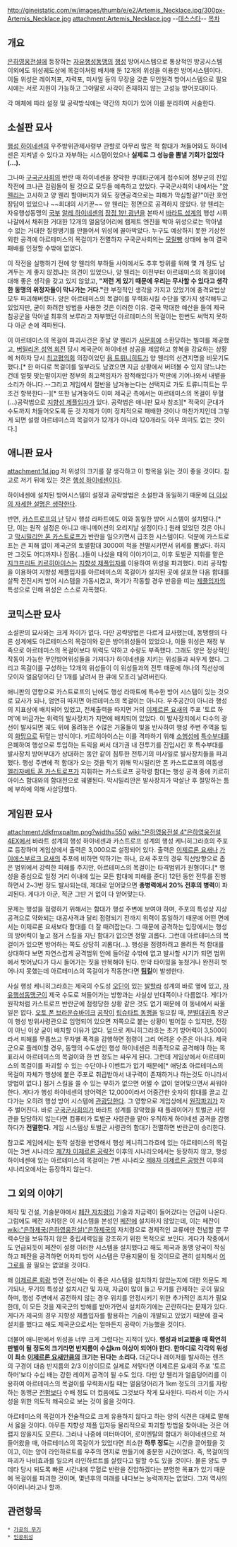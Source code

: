 http://gineistatic.com/w/images/thumb/e/e2/Artemis_Necklace.jpg/300px-Artemis_Necklace.jpg
attachment:Artemis_Necklace.jpg
--[[데스스타]]--
[[목차]]
== 개요 ==
[[은하영웅전설]]에 등장하는 [[자유행성동맹]]의 [[행성]] 방어시스템으로 통상적인 방공시스템 이외에도 위성궤도상에 목걸이처럼 배치해 둔 12개의 위성을 이용한 방어시스템이다. 이들 위성은 레이저포, 자력포, 미사일 등의 무장을 갖춘 무인원격 방어시스템으로 필요시에는 서로 지원이 가능하고 그야말로 사각이 존재하지 않는 고성능 방어포대이다.

각 매체에 따라 설정 및 공략방식에는 약간의 차이가 있어 이를 분리하여 서술한다.

== 소설판 묘사 ==
[[행성 하이네센]]의 우주방위관제사령부 관할로 아무리 많은 적 함대가 쳐들어와도 하이네센은 지켜낼 수 있다고 자부하는 시스템이었으나 '''실제로 그 성능을 뽐낼 기회가 없었다(…).''' 

그나마 [[구국군사회의]] 반란 때 하이네센을 장악한 쿠데타군에게 접수되어 정부군의 진압작전에 크나큰 걸림돌이 될 것으로 모두들 예측하고 있었다. 구국군사회의 내에서는 "[[양 웬리]]는 고사하고 양 웬리 할아버지가 와도 정면공격으로는 피해가 막심할걸?"이란 호언장담이 있었으나 ~~희대의 사기꾼~~ 양 웬리는 정면으로 공격하지 않았다. 양 웬리는 자유행성동맹의 [[국부]] [[알레 하이네센]]의 [[장정 1만 광년]]을 본따서 [[바라트 성계]]의 행성 시뤼나갈에서 채취한 거대한 12개의 얼음덩어리에 램제트 엔진을 박아 위성으로는 막아낼 수 없는 거대한 질량병기를 만들어서 위성에 꼴아박았다. 누구도 예상하지 못한 기상천외한 공격에 아르테미스의 목걸이가 전멸하자 구국군사회의는 [[모랄빵]] 상태에 놓여 결국 패배를 인정할 수밖에 없었다.

이 작전을 실행하기 전에 양 웬리의 부하들 사이에서도 추후 방위를 위해 몇 개 정도 남겨두는 게 좋지 않겠냐는 의견이 있었으나, 양 웬리는 이전부터 아르테미스의 목걸이에 대해 좋은 생각을 갖고 있지 않았고, '''"저런 게 있기 때문에 우리는 무사할 수 있다고 생각한 동맹의 위정자들이 막나가는 거다."'''란 부정적인 생각을 가지고 있었기에 충격요법상 모두 파괴해버렸다. 양은 아르테미스의 목걸이를 무력화시킬 수단을 몇가지 생각해두고 있었지만, 굳이 화려한 방법을 사용한 것은 이러한 이유. 결국 막대한 예산을 들여 제국 침공군을 막아낼 최후의 보루라고 자부했던 아르테미스의 목걸이는 한번도 써먹지 못하다 아군 손에 격파된다.

이 아르테미스의 목걸이 파괴사건은 훗날 양 웬리가 [[사문회]]에 소환당하는 빌미를 제공했고, [[버밀리온 성역 회전]] 당시 제국군이 하이네센 상공을 제압하고 항복을 강요하는 상황에 처하자 당시 [[최고평의회]] 의장이었던 [[욥 트뤼니히트]]가 양 웬리의 선견지명을 비웃기도 했다.[* 한 마디로 목걸이를 일부라도 남겼으면 지금 상황에서 버텨볼 수 있지 않느냐는 건데 얼핏 맞는말이지만 정부의 최고책임자가 잠적해있다가 막판에 기어나와서 내뱉을 소리가 아니다.--그리고 게임에서 절반을 남겨놓는다는 선택지로 가도 트류니히트는 무조건 항복한다--][* 또한 남겨놓아도 이미 제국군 측에서는 아르테미스의 목걸이 무혈(...)공략법으로 [[지향성 제플입자]]가 있다. 공략법은 애니판 묘사 참조][* 적국의 군대가 수도까지 처들어오도록 둔 것 자체가 이미 정치적으로 패배한 것이나 마찬가지인데 그렇게 되면 설령 아르테미스의 목걸이가 12개가 아니라 120개라도 아무 의미도 없는 것이다.]
== 애니판 묘사 ==
attachment:1d.jpg
저 위성의 크기를 잘 생각하고 이 항목을 읽는 것이 좋을 것이다. 참고로 저기 뒤에 있는 것은 [[행성 하이네센]]이다.

하이네센에 설치된 방어시스템의 설정과 공략방법은 소설판과 동일하기 때문에 [[더 이상의 자세한 설명은 생략한다]].

반면, [[카스트로프의 난]] 당시 행성 라파트에도 이와 동일한 방어 시스템이 설치됐다.[* 단, 이는 원작 설정은 아니고 애니메이션의 오리지날 설정이다.] 원래 있었던 것은 아니고 [[막시밀리안 폰 카스트로프]]가 반란을 일으키면서 급조한 시스템이다. 덕분에 카스트로프는 큰 피해 없이 제국군의 토벌함대 3000여 척을 전멸시키면서 위세를 뽐냈다. 하지만 그것도 어디까지나 잡몹(…)들이 나섰을 때의 이야기이고, 이후 토벌군 지휘를 맡은 [[지크프리트 키르히아이스]]는 [[지향성 제플입자]]를 이용하여 위성을 파괴했다. 미리 공작함을 이용하여 지향성 제플입자를 아르테미스의 목걸이가 설치된 곳에 살포한 다음 함대를 살짝 전진시켜 방어 시스템을 가동시켰고, 화기가 작동할 경우 반응을 띠는 [[제플입자]]의 특성으로 인해 위성은 스스로 자폭했다.

== 코믹스판 묘사 ==
소설판의 묘사와는 크게 차이가 없다. 다만 공략방법은 다르게 묘사했는데, 동맹령의 다른 성계에도 아르테미스의 목걸이와 같은 방어위성들이 있었으나, 이들 위성은 재정 부족으로 아르테미스의 목걸이보다 위력도 약하고 수량도 부족했다. 그래도 양은 정상적인 작동이 가능한 무인방어위성들을 가져다가 하이네센을 지키는 위성들과 싸우게 했다. 그리고 목걸이를 구성하는 12개의 위성들이 이 위성들과의 전투 때문에 하나의 직선상에 모이자 얼음덩어리 단 1개를 날려서 한 큐에 모조리 날려버린다.

애니판의 영향으로 카스트로프의 난에도 행성 라파트에 특수한 방어 시스템이 있는 것으로 묘사가 되나, 엄연히 따지면 아르테미스의 목걸이는 아니다. 우주공간이 아니라 행성의 지표상에 배치되어 있었고, 전체출력을 따지면 거의 [[이제르론 요새]]의 주포 '토르 하머'에 버금가는 위력의 발사장치가 지면에 배치되어 있었다. 이 발사장치에서 다수의 광선이 발사되면 궤도 위에 올려놓은 수많은 거울들이 빛을 반사하여 행성 주변 주역을 빔의 [[화망]]으로 뒤덮는 방식이다.
키르히아이스는 이를 격파하기 위해 [[소행성]]에 [[특수부대]]를 은폐하여 행성으로 투입하는 트릭을 써서 대기권 내 전투기를 진입시킨 후 특수부대를 발사장치 방어부대가 상대하는 동안 같이 침투한 전투기의 미사일로 발사장치들을 파괴했다. 행성 주변에 적 함대가 오는 것을 막기 위해 막시밀리안 폰 카스트로프의 여동생 [[엘리자베트 폰 카스트로프]]가 지휘하는 카스트로프 공작령 함대는 행성 공격 중에 키르히아이스 함대와의 함대전으로 궤멸된다. 막시밀리안은 발사장치가 박살난 후 절망하는 틈에 부하에 의해 사살당했다.

== 게임판 묘사 ==
attachment:/dkfmxpaltm.png?width=550
[[wiki:"은하영웅전설 4"은하영웅전설 4EX]]에서 바라트 성계의 행성 하이네센과 카스트로프 성계의 행성 케니히그라흐의 주포로 등장하며 게임상에서 출력은 3,000으로 설정되어 있다. 출력은 [[이제르론 요새]]나 [[가이에스부르크 요새]]의 주포에 비하면 약하기는 하나, 요새 주포의 경우 직선방향으로 좁은 범위에서 강력한 피해를 주지만, 아르테미스의 목걸이는 타격범위가 원형이다.[* 행성을 중심으로 일정 거리 이내에 있는 모든 함대에 피해를 준다] 12턴 동안 전투를 진행하면서 2~3번 정도 발사되는데, 제대로 얻어맞으면 '''총병력에서 20% 전후의 병력'''이 파괴된다. 게다가 아군, 적군 그딴 거 없이 다 얻어맞는다.

문제는 행성을 점령하기 위해서는 함대가 행성 주변에 보여야 하며, 주포의 특성상 지상공격으로 약화되는 대공사격과 달리 점령되기 전까지 위력이 동일하기 때문에 어떤 면에서는 이제르론 요새보다 함대를 더 잘 때려잡는다. 그 때문에 공격하는 입장에서는 행성의 방어력이 높고 점거 스킬을 지닌 함대가 없으면 정말 괴롭다.
그런데 아르테미스의 목걸이가 있으면 방어하는 쪽도 상당히 괴롭다(…). 행성을 점령하려고 몰려든 적 함대를 상대하다 보면 자연스럽게 공격범위 안에 들어갈 수밖에 없고 발사할 시기가 되면 범위에서 벗어났다가 다시 들어가는 짓을 반복해야 된다. 만약 타이밍을 놓쳤거나 완전히 벗어나지 못했는데 아르테미스의 목걸이가 작동한다면 '''[[팀킬]]'''이 발생한다.

사실 행성 케니히그라흐는 제국의 수도성 [[오딘]]이 있는 [[발할라]] 성계의 바로 옆에 있고, [[자유행성동맹군]]이 제국 수도로 쳐들어가는 방향과는 사실상 반대쪽이나 다름없다. 게다가 원작처럼 카스트로프 반란군에 점령당한 상황 같은 것도 없기 때문에 이 동네에서 싸울 일은 없다. [[오토 폰 브라운슈바이크]] [[공작]]이 [[립슈타트 동맹]]을 일으킬 때, [[문벌대귀족]] 장군이 행성 방위사령관으로 임명되어 있으면 저쪽으로 붙는 상황이 벌어질 수 있지만, 전장이 아닌 이상 굳이 배치할 이유가 없다. 덤으로 케니히그라흐는 초기 방어력이 3,500이라서 피해를 무릅쓰고 무차별 폭격을 감행하면 점령이 그리 어려운 수준은 아니다.
제국군으로 플레이할 경우, 동맹의 수도성인 행성 하이네센은 최종적으로 공격해야 하는 목표라서 아르테미스의 목걸이와 한 번 정도는 싸우게 된다. 그런데 게임상에서 아르테미스의 목걸이를 파괴할 수 있는 수단이나 이벤트가 없기 때문에[* 애당초 아르테미스의 목걸이 자체가 행성에 붙은 주포로 취급받아서 내구력이 존재하거나 하는것도 아니라서 방법이 없다.] 점거 스킬을 쓸 수 있는 부하가 없으면 어쩔 수 없이 얻어맞으면서 싸워야 한다. 게다가 행성 하이네센의 방어력은 12,000이라서 어중간한 숫자의 함대를 끌고 갔다가는 오히려 행성 방어 시스템에 [[관광]]당한다.
그 영향으로 게임상에서 [[원작파괴]]가 자주 벌어진다. 바로 [[구국군사회의]]가 바라트 성계를 장악했을 때 플레이어가 토벌군 사령관을 담당하지 않는다면 컴퓨터가 토벌군 사령관을 맡아 우직하게 하이네센 공격을 감행하다가 '''전멸한다.''' 게임 시스템상 토벌군 사령관의 함대가 전멸하면 반란군이 승리한다.

참고로 게임에서는 원작 설정을 반영해서 행성 케니히그라흐에 있는 아르테미스의 목걸이는 3번 시나리오 [[제7차 이제르론 공략전]] 이후의 시나리오에서는 등장하지 않고, 행성 하이네센에 있는 아르테미스의 목걸이는 7번 시나리오 [[제8차 이제르론 공방전]] 이후의 시나리오에서는 등장하지 않는다.

== 그 외의 이야기 ==
제작 및 건설, 기술분야에서 [[페잔 자치령]]의 기술과 자금력이 들어갔다는 언급이 나온다. 그럼에도 페잔 자치령은 이 시스템을 본성인 [[페잔]]에 설치하지 않았는데, 이는 페잔이 [[wiki:"은하제국(은하영웅전설)"은하제국]]의 자치령으로 경제적인 교류에만 전념할 뿐 무력수단을 보유하지 않은 중립세력임을 강조하기 위한 목적으로 보인다. 게다가 작중에서도 언급되듯이 페잔이 설령 이러한 시스템을 설치했다고 해도 제국과 동맹 양국이 작심하고 페잔을 공격하면 어차피 방어 시스템은 무용지물이 될 것이므로 괜히 설치해서 [[어그로]]를 끌 필요는 없었을 것이다.

왜 [[이제르론 회랑]] 방면 전선에는 이 좋은 시스템을 설치하지 않았는지에 대한 의문도 제기되나, 무기의 특성상 설치시간 및 자재, 자금이 많이 들고 무기를 관제하는 곳이 필요하며, 행성 주변에서 공전하지 않는 경우 위치를 안정시키기 위한 추가적인 조치가 필요한데, 이 모든 것을 제국군의 방해를 받아가면서 설치하기에는 곤란하다는 문제가 있다. 게다가 제국의 경우 지향성 제플입자를 활용하는 기술이 개발되고 있었기 때문에 결국 설치를 했다고 해도 제국군으로서는 얼마든지 공략이 가능했을 것이다.

더불어 애니판에서 위성을 너무 크게 그렸다는 지적이 있다. '''행성과 비교했을 때 확연히 판별이 될 정도의 크기라면 반지름이 수십km 이상이 되어야 한다. 한마디로 각각의 위성이 최소 [[이제르론 요새]]만큼의 크기는 된다는 소리다.''' 더군다나 레이저를 발사하는 렌즈의 구경이 대충 반지름의 2/3 이상이므로 실제로 저렇다면 이제르론 요새의 주포 '토르 하머'보다 수십 배는 강한 레이저 공격이 될 수도 있다. 다만 양 웬리가 얼음덩어리를 이용하여 아르테미스의 목걸이를 무력화시킬 때는 얼음덩어리가 1km 정도의 크기를 자랑하는 동맹군 [[전함]]보다 수배 정도 더 컸음에도 그것보다 작게 묘사된다. 따라서 이는 가시성을 위한 의도적 왜곡으로 보는 것이 옳을 것이다.

아르테미스의 목걸이가 전술적으로 크게 유용하지 않다고 하는 양의 식견은 대체로 말해서 옳을 것이다. 아무튼 지향성 제플 입자등 물리적으로 파괴할 방법을 찾아내는 것은 어렵지 않을지도 모른다. 그러나 나중에 미터마이어, 로이엔탈의 함대가 하이네센으로 쳐들어왔을 때, 아르테미스의 목걸이가 있었다면 최소한 '''하루 정도'''는 시간을 끌어줬을 것이고, 이는 양이 라인하르트를 우주의 먼지로 만들기에 충분한 시간이었다. 즉, 목걸이의 파괴가 나비효과를 일으켜 라인하르트를 살렸다고 말할 수도 있을 것이다.
물론 양도 쿠데타 당시 되도록 빠른 시간내에 무혈로 반란을 진압하겠다는 분명한 목표가 있기 때문에 목걸이를 파괴한 것이며, 몇년후의 미래를 내다보는 능력까지는 없었다. 그저 역사의 아이러니라고나 할까.    

== 관련항목 ==
 * [[가공의 무기]]
 * [[인공위성]]
